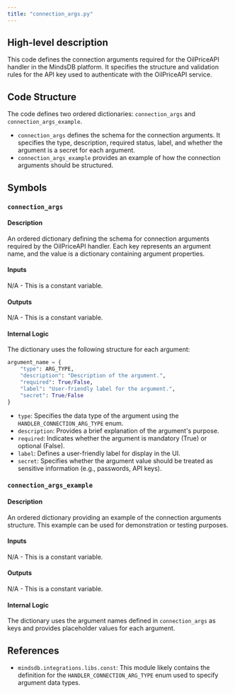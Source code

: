 ```yaml
---
title: "connection_args.py"
---
```


## High-level description
This code defines the connection arguments required for the OilPriceAPI handler in the MindsDB platform. It specifies the structure and validation rules for the API key used to authenticate with the OilPriceAPI service.

## Code Structure
The code defines two ordered dictionaries: `connection_args` and `connection_args_example`. 

- `connection_args` defines the schema for the connection arguments. It specifies the type, description, required status, label, and whether the argument is a secret for each argument.
- `connection_args_example` provides an example of how the connection arguments should be structured.

## Symbols

### `connection_args`
#### Description
An ordered dictionary defining the schema for connection arguments required by the OilPriceAPI handler. Each key represents an argument name, and the value is a dictionary containing argument properties.

#### Inputs
N/A - This is a constant variable.

#### Outputs
N/A - This is a constant variable.

#### Internal Logic
The dictionary uses the following structure for each argument:

```python
argument_name = {
    "type": ARG_TYPE,
    "description": "Description of the argument.",
    "required": True/False,
    "label": "User-friendly label for the argument.",
    "secret": True/False
}
```

- `type`: Specifies the data type of the argument using the `HANDLER_CONNECTION_ARG_TYPE` enum.
- `description`: Provides a brief explanation of the argument's purpose.
- `required`: Indicates whether the argument is mandatory (True) or optional (False).
- `label`: Defines a user-friendly label for display in the UI.
- `secret`: Specifies whether the argument value should be treated as sensitive information (e.g., passwords, API keys).

### `connection_args_example`
#### Description
An ordered dictionary providing an example of the connection arguments structure. This example can be used for demonstration or testing purposes.

#### Inputs
N/A - This is a constant variable.

#### Outputs
N/A - This is a constant variable.

#### Internal Logic
The dictionary uses the argument names defined in `connection_args` as keys and provides placeholder values for each argument.

## References
- `mindsdb.integrations.libs.const`: This module likely contains the definition for the `HANDLER_CONNECTION_ARG_TYPE` enum used to specify argument data types.
